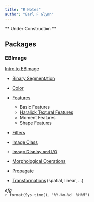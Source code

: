 ```yaml
---
title: "R Notes"
author: "Earl F Glynn"
---
```


** Under Construction **

## Packages

### EBImage

[Intro to EBImage](package/EBImage/Intro-to-EBImage.html)

* [Binary Segmentation](package/EBImage/Binary-Segmentation.html)

* [Color](package/EBImage/Color.html)

* [Features](package/EBImage/Features.html)

    + Basic Features
    + [Haralick Textural Features](package/EBImage/Haralick-Textural-Features.html)
    + Moment Features
    + Shape Features
  
* [Filters](package/EBImage/Filters.html)
  
* [Image Class](package/EBImage/Image-Class.html)

* [Image Display and I/O](package/EBImage/Image-Display-IO.html)

* [Morphological Operations](package/EBImage/Morphological-Operations.html)

* [Propagate](package/EBImage/Propagate.html)

* [Transformations](package/EBImage/Spatial-Linear-Transformations.html) (spatial, linear, ...)









*efg*  
`r format(Sys.time(), "%Y-%m-%d  %H%M")`                  